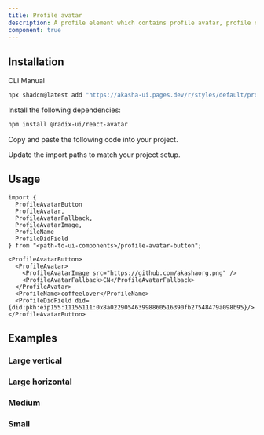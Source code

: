 ```yaml
---
title: Profile avatar
description: A profile element which contains profile avatar, profile name and profile DID.
component: true
---
```


<ComponentPreview
  name="profile-avatar-button-demo"
  description="A profile avatar button"
/>

## Installation

<Tabs defaultValue="cli">

<TabsList>
  <TabsTrigger value="cli">CLI</TabsTrigger>
  <TabsTrigger value="manual">Manual</TabsTrigger>
</TabsList>
<TabsContent value="cli">

```bash
npx shadcn@latest add "https://akasha-ui.pages.dev/r/styles/default/profile-avatar-button.json"
```

</TabsContent>

<TabsContent value="manual">

<Steps>

<Step>Install the following dependencies:</Step>

```bash
npm install @radix-ui/react-avatar
```

<Step>Copy and paste the following code into your project.</Step>

<ComponentSource name="profile-avatar-button" />

<Step>Update the import paths to match your project setup.</Step>

</Steps>

</TabsContent>

</Tabs>

## Usage

```tsx
import {
  ProfileAvatarButton
  ProfileAvatar,
  ProfileAvatarFallback,
  ProfileAvatarImage,
  ProfileName
  ProfileDidField
} from "<path-to-ui-components>/profile-avatar-button";
```

```tsx
<ProfileAvatarButton>
  <ProfileAvatar>
    <ProfileAvatarImage src="https://github.com/akashaorg.png" />
    <ProfileAvatarFallback>CN</ProfileAvatarFallback>
  </ProfileAvatar>
  <ProfileName>coffeelover</ProfileName>
  <ProfileDidField did={did:pkh:eip155:11155111:0x8a022905463998860516390fb27548479a098b95}/>
</ProfileAvatarButton>
```

## Examples

### Large vertical

<ComponentPreview name="profile-avatar-button-large-vertical" />

### Large horizontal

<ComponentPreview name="profile-avatar-button-large-horizontal" />

### Medium

<ComponentPreview name="profile-avatar-button-medium" />

### Small

<ComponentPreview name="profile-avatar-button-small" />
